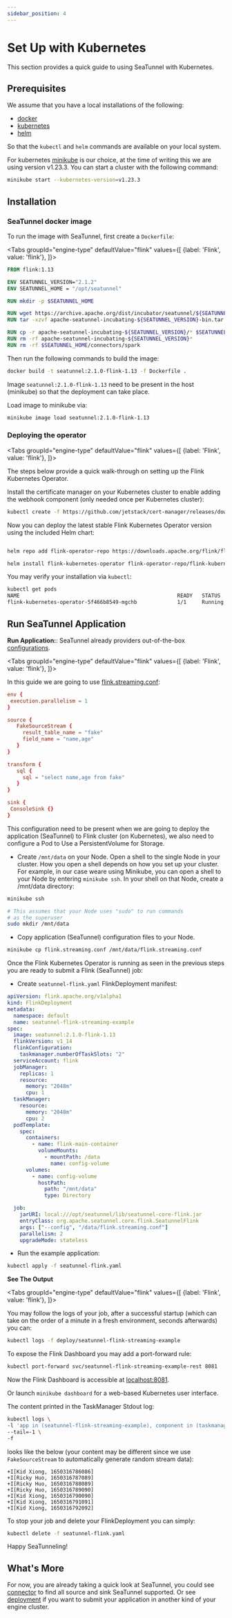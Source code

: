 ```yaml
---
sidebar_position: 4
---
```



# Set Up with Kubernetes

This section provides a quick guide to using SeaTunnel with Kubernetes.

## Prerequisites

We assume that you have a local installations of the following:

- [docker](https://docs.docker.com/)
- [kubernetes](https://kubernetes.io/)
- [helm](https://helm.sh/docs/intro/quickstart/)

So that the `kubectl` and `helm` commands are available on your local system.

For kubernetes [minikube](https://minikube.sigs.k8s.io/docs/start/) is our choice, at the time of writing this we are using version v1.23.3. You can start a cluster with the following command:

```bash
minikube start --kubernetes-version=v1.23.3
```

## Installation

### SeaTunnel docker image

To run the image with SeaTunnel, first create a `Dockerfile`:

<Tabs
  groupId="engine-type"
  defaultValue="flink"
  values={[
    {label: 'Flink', value: 'flink'},
  ]}>
<TabItem value="flink">

```Dockerfile
FROM flink:1.13

ENV SEATUNNEL_VERSION="2.1.2"
ENV SEATUNNEL_HOME = "/opt/seatunnel"

RUN mkdir -p $SEATUNNEL_HOME

RUN wget https://archive.apache.org/dist/incubator/seatunnel/${SEATUNNEL_VERSION}/apache-seatunnel-incubating-${SEATUNNEL_VERSION}-bin.tar.gz
RUN tar -xzvf apache-seatunnel-incubating-${SEATUNNEL_VERSION}-bin.tar.gz

RUN cp -r apache-seatunnel-incubating-${SEATUNNEL_VERSION}/* $SEATUNNEL_HOME/
RUN rm -rf apache-seatunnel-incubating-${SEATUNNEL_VERSION}*
RUN rm -rf $SEATUNNEL_HOME/connectors/spark
```

Then run the following commands to build the image:
```bash
docker build -t seatunnel:2.1.0-flink-1.13 -f Dockerfile .
```
Image `seatunnel:2.1.0-flink-1.13` need to be present in the host (minikube) so that the deployment can take place.

Load image to minikube via:
```bash
minikube image load seatunnel:2.1.0-flink-1.13
```

</TabItem>
</Tabs>

### Deploying the operator

<Tabs
  groupId="engine-type"
  defaultValue="flink"
  values={[
    {label: 'Flink', value: 'flink'},
  ]}>
<TabItem value="flink">

The steps below provide a quick walk-through on setting up the Flink Kubernetes Operator.

Install the certificate manager on your Kubernetes cluster to enable adding the webhook component (only needed once per Kubernetes cluster):

```bash
kubectl create -f https://github.com/jetstack/cert-manager/releases/download/v1.7.1/cert-manager.yaml
```
Now you can deploy the latest stable Flink Kubernetes Operator version using the included Helm chart:

```bash

helm repo add flink-operator-repo https://downloads.apache.org/flink/flink-kubernetes-operator-0.1.0/

helm install flink-kubernetes-operator flink-operator-repo/flink-kubernetes-operator
```

You may verify your installation via `kubectl`:

```bash
kubectl get pods
NAME                                                   READY   STATUS    RESTARTS      AGE
flink-kubernetes-operator-5f466b8549-mgchb             1/1     Running   3 (23h ago)   16d

```

</TabItem>
</Tabs>

## Run SeaTunnel Application

**Run Application:**: SeaTunnel already providers out-of-the-box [configurations](https://github.com/apache/incubator-seatunnel/tree/dev/config).

<Tabs
  groupId="engine-type"
  defaultValue="flink"
  values={[
    {label: 'Flink', value: 'flink'},
  ]}>
<TabItem value="flink">

In this guide we are going to use [flink.streaming.conf](https://github.com/apache/incubator-seatunnel/blob/dev/config/flink.streaming.conf.template):

 ```conf
env {
  execution.parallelism = 1
}

source {
    FakeSourceStream {
      result_table_name = "fake"
      field_name = "name,age"
    }
}

transform {
    sql {
      sql = "select name,age from fake"
    }
}

sink {
  ConsoleSink {}
}
 ```

This configuration need to be present when we are going to deploy the application (SeaTunnel) to Flink cluster (on Kubernetes), we also need to configure a Pod to Use a PersistentVolume for Storage.
- Create `/mnt/data` on your Node. Open a shell to the single Node in your cluster. How you open a shell depends on how you set up your cluster. For example, in our case weare using Minikube, you can open a shell to your Node by entering `minikube ssh`.
In your shell on that Node, create a /mnt/data directory:
```bash
minikube ssh

# This assumes that your Node uses "sudo" to run commands
# as the superuser
sudo mkdir /mnt/data
```
- Copy application (SeaTunnel) configuration files to your Node.
```bash
minikube cp flink.streaming.conf /mnt/data/flink.streaming.conf
```

Once the Flink Kubernetes Operator is running as seen in the previous steps you are ready to submit a Flink (SeaTunnel) job:
- Create `seatunnel-flink.yaml` FlinkDeployment manifest:
```yaml
apiVersion: flink.apache.org/v1alpha1
kind: FlinkDeployment
metadata:
  namespace: default
  name: seatunnel-flink-streaming-example
spec:
  image: seatunnel:2.1.0-flink-1.13
  flinkVersion: v1_14
  flinkConfiguration:
    taskmanager.numberOfTaskSlots: "2"
  serviceAccount: flink
  jobManager:
    replicas: 1
    resource:
      memory: "2048m"
      cpu: 1
  taskManager:
    resource:
      memory: "2048m"
      cpu: 2
  podTemplate:
    spec:
      containers:
        - name: flink-main-container
          volumeMounts:
            - mountPath: /data
              name: config-volume
      volumes:
        - name: config-volume
          hostPath:
            path: "/mnt/data"
            type: Directory

  job:
    jarURI: local:///opt/seatunnel/lib/seatunnel-core-flink.jar
    entryClass: org.apache.seatunnel.core.flink.SeatunnelFlink
    args: ["--config", "/data/flink.streaming.conf"]
    parallelism: 2
    upgradeMode: stateless

```
- Run the example application:
```bash
kubectl apply -f seatunnel-flink.yaml
```
</TabItem>
</Tabs>

**See The Output**

<Tabs
  groupId="engine-type"
  defaultValue="flink"
  values={[
    {label: 'Flink', value: 'flink'},
  ]}>
<TabItem value="flink">

You may follow the logs of your job, after a successful startup (which can take on the order of a minute in a fresh environment, seconds afterwards) you can:

```bash
kubectl logs -f deploy/seatunnel-flink-streaming-example
```

To expose the Flink Dashboard you may add a port-forward rule:
```bash
kubectl port-forward svc/seatunnel-flink-streaming-example-rest 8081
```
Now the Flink Dashboard is accessible at [localhost:8081](http://localhost:8081).

Or launch `minikube dashboard` for a web-based Kubernetes user interface.

The content printed in the TaskManager Stdout log:
```bash
kubectl logs \
-l 'app in (seatunnel-flink-streaming-example), component in (taskmanager)' \
--tail=-1 \
-f
```
looks like the below (your content may be different since we use `FakeSourceStream` to automatically generate random stream data):

```shell
+I[Kid Xiong, 1650316786086]
+I[Ricky Huo, 1650316787089]
+I[Ricky Huo, 1650316788089]
+I[Ricky Huo, 1650316789090]
+I[Kid Xiong, 1650316790090]
+I[Kid Xiong, 1650316791091]
+I[Kid Xiong, 1650316792092]
```

To stop your job and delete your FlinkDeployment you can simply:

```bash
kubectl delete -f seatunnel-flink.yaml
```
</TabItem>
</Tabs>


Happy SeaTunneling!

## What's More

For now, you are already taking a quick look at SeaTunnel, you could see [connector](/category/connector) to find all source and sink SeaTunnel supported.
Or see [deployment](../deployment.mdx) if you want to submit your application in another kind of your engine cluster.
